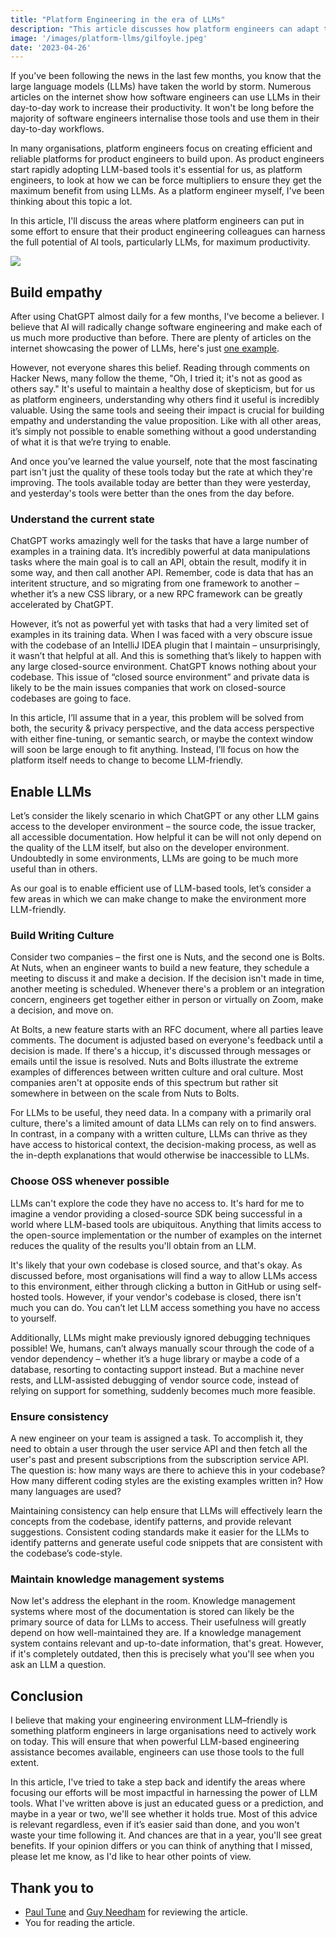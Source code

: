 ```yaml
---
title: "Platform Engineering in the era of LLMs"
description: "This article discusses how platform engineers can adapt their engineering environment to maximize the potential benefits of large language models (LLMs) in software development."
image: '/images/platform-llms/gilfoyle.jpeg'
date: '2023-04-26'
---
```



If you’ve been following the news in the last few months, you know that the large language models (LLMs) have taken the world by storm. Numerous articles on the internet show how software engineers can use LLMs in their day-to-day work to increase their productivity. It won't be long before the majority of software engineers internalise those tools and use them in their day-to-day workflows.

In many organisations, platform engineers focus on creating efficient and reliable platforms for product engineers to build upon. As product engineers start rapidly adopting LLM-based tools it's essential for us, as platform engineers, to look at how we can be force multipliers to ensure they get the maximum benefit from using LLMs. As a platform engineer myself, I've been thinking about this topic a lot.

In this article, I'll discuss the areas where platform engineers can put in some effort to ensure that their product engineering colleagues can harness the full potential of AI tools, particularly LLMs, for maximum productivity.

![](/images/platform-llms/gilfoyle.jpeg)

<Quote
    quote="If the rise of an all-powerful artificial intelligence is inevitable, well, it stands to reason that when they take power, our digital overlords will punish those of us who did not help them get there."
    attribution="Gilfoyle"
/>

## Build empathy

After using ChatGPT almost daily for a few months, I've become a believer. I believe that AI will radically change software engineering and make each of us much more productive than before. There are plenty of articles on the internet showcasing the power of LLMs, here's just [one example](https://martinfowler.com/articles/2023-chatgpt-xu-hao.html).

However, not everyone shares this belief. Reading through comments on Hacker News, many follow the theme, "Oh, I tried it; it's not as good as others say." It's useful to maintain a healthy dose of skepticism, but for us as platform engineers, understanding why others find it useful is incredibly valuable. Using the same tools and seeing their impact is crucial for building empathy and understanding the value proposition. Like with all other areas, it’s simply not possible to enable something without a good understanding of what it is that we’re trying to enable.

And once you’ve learned the value yourself, note that the most fascinating part isn't just the quality of these tools today but the rate at which they're improving. The tools available today are better than they were yesterday, and yesterday's tools were better than the ones from the day before.

### Understand the current state

ChatGPT works amazingly well for the tasks that have a large number of examples in a training data. It’s incredibly powerful at data manipulations tasks where the main goal is to call an API, obtain the result, modify it in some way, and then call another API. Remember, code is data that has an interitent structure, and so migrating from one framework to another – whether it’s a new CSS library, or a new RPC framework can be greatly accelerated by ChatGPT.

However, it’s not as powerful yet with tasks that had a very limited set of examples in its training data. When I was faced with a very obscure issue with the codebase of an IntelliJ IDEA plugin that I maintain – unsurprisingly, it wasn’t that helpful at all. And this is something that’s likely to happen with any large closed-source environment. ChatGPT knows nothing about your codebase. This issue of “closed source environment” and private data is likely to be the main issues companies that work on closed-source codebases are going to face.

In this article, I’ll assume that in a year, this problem will be solved from both, the security & privacy perspective, and the data access perspective with either fine-tuning, or semantic search, or maybe the context window will soon be large enough to fit anything. Instead, I’ll focus on how the platform itself needs to change to become LLM-friendly.

## Enable LLMs

Let’s consider the likely scenario in which ChatGPT or any other LLM gains access to the developer environment – the source code, the issue tracker, all accessible documentation. How helpful it can be will not only depend on the quality of the LLM itself, but also on the developer environment. Undoubtedly in some environments, LLMs are going to be much more useful than in others.

As our goal is to enable efficient use of LLM-based tools, let’s consider a few areas in which we can make change to make the environment more LLM-friendly.

### Build Writing Culture

Consider two companies – the first one is Nuts, and the second one is Bolts. At Nuts, when an engineer wants to build a new feature, they schedule a meeting to discuss it and make a decision. If the decision isn't made in time, another meeting is scheduled. Whenever there's a problem or an integration concern, engineers get together either in person or virtually on Zoom, make a decision, and move on.

At Bolts, a new feature starts with an RFC document, where all parties leave comments. The document is adjusted based on everyone's feedback until a decision is made. If there's a hiccup, it's discussed through messages or emails until the issue is resolved. Nuts and Bolts illustrate the extreme examples of differences between written culture and oral culture. Most companies aren't at opposite ends of this spectrum but rather sit somewhere in between on the scale from Nuts to Bolts.

For LLMs to be useful, they need data. In a company with a primarily oral culture, there's a limited amount of data LLMs can rely on to find answers. In contrast, in a company with a written culture, LLMs can thrive as they have access to historical context, the decision-making process, as well as the in-depth explanations that would otherwise be inaccessible to LLMs.

### Choose OSS whenever possible

LLMs can't explore the code they have no access to. It's hard for me to imagine a vendor providing a closed-source SDK being successful in a world where LLM-based tools are ubiquitous. Anything that limits access to the open-source implementation or the number of examples on the internet reduces the quality of the results you'll obtain from an LLM.

It's likely that your own codebase is closed source, and that's okay. As discussed before, most organisations will find a way to allow LLMs access to this environment, either through clicking a button in GitHub or using self-hosted tools. However, if your vendor's codebase is closed, there isn't much you can do. You can’t let LLM access something you have no access to yourself.

Additionally, LLMs might make previously ignored debugging techniques possible! We, humans, can’t always manually scour through the code of a vendor dependency – whether it’s a huge library or maybe a code of a database, resorting to contacting support instead. But a machine never rests, and LLM-assisted debugging of vendor source code, instead of relying on support for something, suddenly becomes much more feasible.

### Ensure consistency

A new engineer on your team is assigned a task. To accomplish it, they need to obtain a user through the user service API and then fetch all the user's past and present subscriptions from the subscription service API. The question is: how many ways are there to achieve this in your codebase? How many different coding styles are the existing examples written in? How many languages are used?

Maintaining consistency can help ensure that LLMs will effectively learn the concepts from the codebase, identify patterns, and provide relevant suggestions. Consistent coding standards make it easier for the LLMs to identify patterns and generate useful code snippets that are consistent with the codebase’s code-style.

### Maintain knowledge management systems

Now let's address the elephant in the room. Knowledge management systems where most of the documentation is stored can likely be the primary source of data for LLMs to access. Their usefulness will greatly depend on how well-maintained they are. If a knowledge management system contains relevant and up-to-date information, that's great. However, if it's completely outdated, then this is precisely what you'll see when you ask an LLM a question.

## Conclusion

I believe that making your engineering environment LLM–friendly is something platform engineers in large organisations need to actively work on today. This will ensure that when powerful LLM-based engineering assistance becomes available, engineers can use those tools to the full extent.

In this article, I've tried to take a step back and identify the areas where focusing our efforts will be most impactful in harnessing the power of LLM tools. What I've written above is just an educated guess or a prediction, and maybe in a year or two, we'll see whether it holds true. Most of this advice is relevant regardless, even if it’s easier said than done, and you won't waste your time following it. And chances are that in a year, you'll see great benefits. If your opinion differs or you can think of anything that I missed, please let me know, as I'd like to hear other points of view.

## Thank you to

- [Paul Tune](https://twitter.com/ptuls) and [Guy Needham](https://www.linkedin.com/in/guy-needham-076b1a3b/) for reviewing the article.
- You for reading the article.

